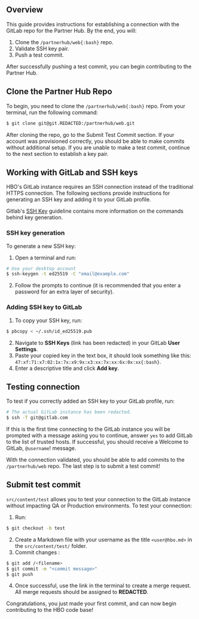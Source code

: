 
## Overview

This guide provides instructions for establishing a connection with the GitLab repo for the Partner Hub. By the end, you will:

1. Clone the `/partnerhub/web{:bash}` repo.
2. Validate SSH key pair.
3. Push a test commit.

After successfully pushing a test commit, you can begin contributing to the Partner Hub.

## Clone the Partner Hub Repo

To begin, you need to clone the `/partnerhub/web{:bash}` repo. From your terminal, run the following command:

```bash copy
$ git clone git@git.REDACTED:/partnerhub/web.git
```

After cloning the repo, go to the Submit Test Commit section. If your account was provisioned correctly, you should be able to make commits without additional setup. If you are unable to make a test commit, continue to the next section to establish a key pair.

## Working with GitLab and SSH keys

HBO's GitLab instance requires an SSH connection instead of the traditional HTTPS connection. The following sections provide instructions for generating an SSH key and adding it to your GitLab profile.

Gitlab's [SSH Key](https://git.wmedia.tech/help/ssh/README#generating-a-new-ssh-key-pair) guideline contains more information on the commands behind key generation.

### SSH key generation

To generate a new SSH key:

1. Open a terminal and run:

```bash copy
# Use your desktop account
$ ssh-keygen -t ed25519 -C "email@example.com"
```

2. Follow the prompts to continue (it is recommended that you enter a password for an extra layer of security).

### Adding SSH key to GitLab

1. To copy your SSH key, run:

```bash copy
$ pbcopy < ~/.ssh/id_ed25519.pub
```

2. Navigate to **SSH Keys** (link has been redacted) in your GitLab **User Settings**.
3. Paste your copied key in the text box, it should look something like this: `47:xf:71:x7:02:1x:7x:x9:9x:x3:xx:7x:xx:6x:0x:xx{:bash}`.
4. Enter a descriptive title and click **Add key**.

## Testing connection

To test if you correctly added an SSH key to your GitLab profile, run:

```bash copy
# The actual GitLab instance has been redacted.
$ ssh -T git@gitlab.com
```

If this is the first time connecting to the GitLab instance you will be prompted with a message asking you to continue, answer `yes` to add GitLab to the list of trusted hosts. If successful, you should receive a Welcome to GitLab, `@username`! message.

With the connection validated, you should be able to add commits to the `/partnerhub/web` repo. The last step is to submit a test commit!

## Submit test commit

`src/content/test` allows you to test your connection to the GitLab instance without impacting QA or Production environments. To test your connection:

1. Run:

```bash copy
$ git checkout -b test
```

2. Create a Markdown file with your username as the title `<user@hbo.md>` in the `src/content/test/` folder.
3. Commit changes :

```bash copy
$ git add /<filename>
$ git commit -m "<commit message>"
$ git push
```

4. Once successful, use the link in the terminal to create a merge request. All merge requests should be assigned to **REDACTED**.

Congratulations, you just made your first commit, and can now begin contributing to the HBO code base!
